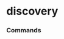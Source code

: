 # discovery


### Commands
<ul className='grid grid-cols-1 md:grid-cols-2 lg:grid-cols-3 xl:grid-cols-4 gap-4 -ml-6'>
<ReferenceCard
    title="FILINGS"
    description="Get the most-recent filings submitted to the SEC."
    url="discovery/filings"
    command
/>
</ul>


